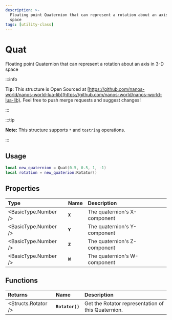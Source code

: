 ```yaml
---
description: >-
  Floating point Quaternion that can represent a rotation about an axis in 3-D
  space
tags: [utility-class]
---
```


# Quat

Floating point Quaternion that can represent a rotation about an axis in 3-D space


:::info

**Tip:** This structure is Open Sourced at [https://github.com/nanos-world/nanos-world-lua-lib](https://github.com/nanos-world/nanos-world-lua-lib). Feel free to push merge requests and suggest changes!

:::

:::tip

**Note:** This structure supports `*` and `tostring` operations.

:::

## Usage

```lua
local new_quaternion = Quat(0.5, 0.5, 1, -1)
local rotation = new_quaterion:Rotator()
```

## Properties

| **Type** | **Name** | **Description** |
| :--- | :--- | :--- |
| <BasicType.Number /> | **`X`** | The quaternion's X-component |
| <BasicType.Number /> | **`Y`** | The quaternion's Y-component |
| <BasicType.Number /> | **`Z`** | The quaternion's Z-component |
| <BasicType.Number /> | **`W`** | The quaternion's W-component |

## Functions

| **Returns** | **Name** | **Description** |
| :--- | :--- | :--- |
| <Structs.Rotator /> | **`Rotator()`** | Get the Rotator representation of this Quaternion. |


